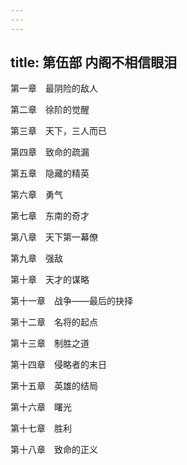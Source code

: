 ```yaml
---
---
---
```

title: 第伍部 内阁不相信眼泪
---


第一章　最阴险的敌人

第二章　徐阶的觉醒

第三章　天下，三人而已

第四章　致命的疏漏

第五章　隐藏的精英

第六章　勇气

第七章　东南的奇才

第八章　天下第一幕僚

第九章　强敌

第十章　天才的谋略

第十一章　战争——最后的抉择

第十二章　名将的起点

第十三章　制胜之道

第十四章　侵略者的末日

第十五章　英雄的结局

第十六章　曙光

第十七章　胜利

第十八章　致命的正义

